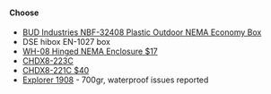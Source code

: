 #### Choose

- [BUD Industries NBF-32408 Plastic Outdoor NEMA Economy Box](https://www.budind.com/product/nema-ip-rated-boxes/nbf-series-fiberglass-enclosure/nbf-32408/#group=series-products&external_dimensions_group=0&internal_dimensions=0&indoor_outdoor_group=0&type_of_plastic_group=0&door_type_of_plastic_group=0)
- DSE hibox EN-1027 box
- [WH-08 Hinged NEMA Enclosure $17](https://www.polycase.com/wh-08)
- [CHDX8-223C](https://www.camdenboss.com/camden-boss/chdx8-223c-x8-series-waterproof-hinged-door-enclosure-with-clear-lid%2C-grey%2C-polycarbonate-ul94-v0%2C-185x135x85mm/c-23/p-23334)
- [CHDX8-221C $40](https://www.camdenboss.com/camden-boss/chdx8-221c-x8-series-waterproof-hinged-door-enclosure-with-clear-lid,-grey,-polycarbonate-ul94-v0,-260x110x75mm/c-23/p-23330)
- [Explorer 1908](https://www.nomadcases.co.uk/our-products/standard-cases/explorer-cases/small-explorer-cases/explorer-1908) - 700gr, waterproof issues reported
